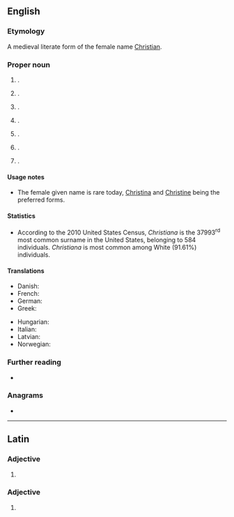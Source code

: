 {{also|christiana}}
==English==
{{wikipedia}}

===Etymology===
A medieval literate form of the female name [[Christian]].

===Proper noun===
{{en-proper noun|~|s}}

# {{given name|en|female|from=Ancient Greek}}.
# {{surname|en|from=matronymics}}.
# {{place|en|unincorporated community|co/New Castle County|s/Delaware|c/US}}.
# {{place|en|borough|co/Lancaster County|s/Pennsylvania|c/US}}.
# {{place|en|unincorporated community|co/Rutherford County|s/Tennessee|c/US}}.
# {{place|en|town|co/Dane County|s/Wisconsin|c/US}}.
# {{place|en|town|co/Vernon County|s/Wisconsin|c/US}}.

====Usage notes====
* The female given name is rare today, [[Christina]] and [[Christine]] being the preferred forms.

====Statistics====
* According to the 2010 United States Census, ''Christiana'' is the 37993<sup>rd</sup> most common surname in the United States, belonging to 584 individuals. ''Christiana'' is most common among White (91.61%) individuals.

====Translations====
{{trans-top|a female given name}}
* Danish: {{t|da|Kristiane}}
* French: {{t+|fr|Christiane}}
* German: {{t|de|Christiane}}
* Greek: {{t+|el|Χρηστιάνα}}
{{trans-mid}}
* Hungarian: {{t|hu|Krisztiána}}
* Italian: {{t+|it|Cristiana|f}}
* Latvian: {{t|lv|Kristiāna|f}}
* Norwegian: {{t+|no|Kristiane}}
{{trans-bottom}}

===Further reading===
* {{R:en:DAFN}}

===Anagrams===
* {{anagrams|en|a=aachiinrst|arachnitis}}

----

==Latin==

===Adjective===
{{la-adj-form|Chrīstiāna}}

# {{inflection of|la|Chrīstiānus||nom//voc|f|s|;|nom//acc//voc|n|p}}

===Adjective===
{{la-adj-form|Chrīstiānā}}

# {{inflection of|la|Chrīstiānus||abl|f|s}}